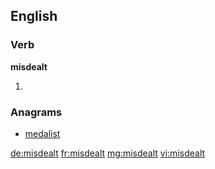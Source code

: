 ==English==

===Verb===
'''misdealt'''

# {{past of|[[misdeal]]}}

===Anagrams===
* [[medalist#English|medalist]]

[[de:misdealt]]
[[fr:misdealt]]
[[mg:misdealt]]
[[vi:misdealt]]
